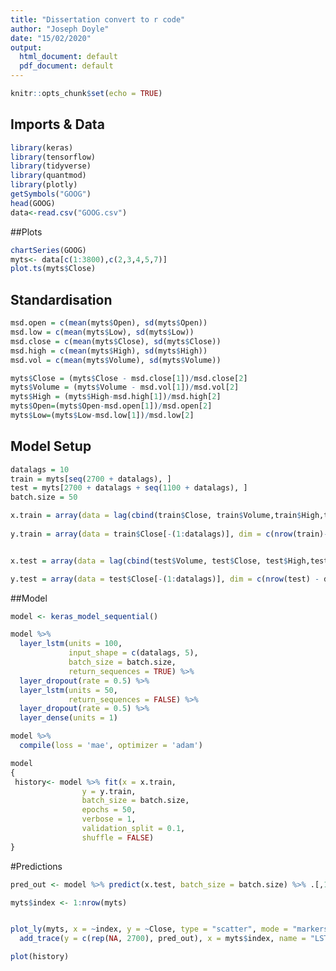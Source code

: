 ```yaml
---
title: "Dissertation convert to r code"
author: "Joseph Doyle"
date: "15/02/2020"
output:
  html_document: default
  pdf_document: default
---
```


```r
knitr::opts_chunk$set(echo = TRUE)
```

## Imports & Data 

```r
library(keras)
library(tensorflow)
library(tidyverse)
library(quantmod)
library(plotly)
getSymbols("GOOG")
head(GOOG)
data<-read.csv("GOOG.csv")

```

##Plots


```r
chartSeries(GOOG)
myts<- data[c(1:3800),c(2,3,4,5,7)]
plot.ts(myts$Close)
```
## Standardisation

```r
msd.open = c(mean(myts$Open), sd(myts$Open))
msd.low = c(mean(myts$Low), sd(myts$Low))
msd.close = c(mean(myts$Close), sd(myts$Close))
msd.high = c(mean(myts$High), sd(myts$High))
msd.vol = c(mean(myts$Volume), sd(myts$Volume))

myts$Close = (myts$Close - msd.close[1])/msd.close[2]
myts$Volume = (myts$Volume - msd.vol[1])/msd.vol[2]
myts$High = (myts$High-msd.high[1])/msd.high[2]
myts$Open=(myts$Open-msd.open[1])/msd.open[2]
myts$Low=(myts$Low-msd.low[1])/msd.low[2]

```
## Model Setup
```r

datalags = 10
train = myts[seq(2700 + datalags), ]
test = myts[2700 + datalags + seq(1100 + datalags), ]
batch.size = 50

x.train = array(data = lag(cbind(train$Close, train$Volume,train$High,train$Open,train$Low), datalags)[-(1:datalags), ], dim = c(nrow(train) - datalags,
                                                                                                                                 datalags, 5))
y.train = array(data = train$Close[-(1:datalags)], dim = c(nrow(train)-datalags, 1))


x.test = array(data = lag(cbind(test$Volume, test$Close, test$High,test$Open,test$Low),datalags)[-(1:datalags), ], dim = c(nrow(test) - datalags, datalags, 5))

y.test = array(data = test$Close[-(1:datalags)], dim = c(nrow(test) - datalags, 1))
```

##Model
```r
model <- keras_model_sequential()

model %>%
  layer_lstm(units = 100,
             input_shape = c(datalags, 5),
             batch_size = batch.size,
             return_sequences = TRUE) %>%
  layer_dropout(rate = 0.5) %>%
  layer_lstm(units = 50,
             return_sequences = FALSE) %>%
  layer_dropout(rate = 0.5) %>%
  layer_dense(units = 1)

model %>%
  compile(loss = 'mae', optimizer = 'adam')

model
{
 history<- model %>% fit(x = x.train,
                y = y.train,
                batch_size = batch.size,
                epochs = 50,
                verbose = 1,
                validation_split = 0.1,
                shuffle = FALSE)
}
```
#Predictions

```r
pred_out <- model %>% predict(x.test, batch_size = batch.size) %>% .[,1]

myts$index <- 1:nrow(myts) 


plot_ly(myts, x = ~index, y = ~Close, type = "scatter", mode = "markers", color = ~Volume) %>%
  add_trace(y = c(rep(NA, 2700), pred_out), x = myts$index, name = "LSTM prediction", mode = "lines")
```
```r
plot(history)
```

